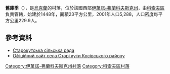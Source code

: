 {{coord|48|16|44|N|25|9|38|E|scale:30000|display=title}}

'''舊庫季'''（{{lang-uk|Старі Кути}}），是[[烏克蘭|烏克蘭]]的村落，位於該國西部[[伊萬諾-弗蘭科夫斯克州|伊萬諾-弗蘭科夫斯克州]]，由[[科索夫區|科索夫區]]負責管轄，始建於1448年，面積23平方公里，2001年人口5,288，人口密度每平方公里229.9人。

==參考資料==
* [https://web.archive.org/web/20140714230601/http://stari-kuty.kosiv.net/ Старокутська сільська рада]
* [https://web.archive.org/web/20140714230601/http://stari-kuty.kosiv.net/ Офіційний сайт села Старі кути Косівського району]

{{DEFAULTSORT:Старі Кути}}
[[Category:伊萬諾-弗蘭科夫斯克州村落|Category:伊萬諾-弗蘭科夫斯克州村落]]
[[Category:科索夫區村落|Category:科索夫區村落]]


{{IvanoFrankivsk-geo-stub}}